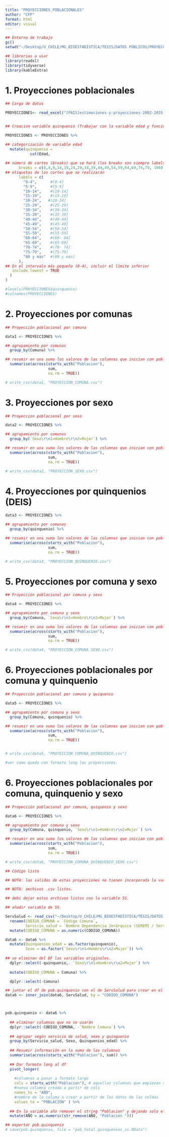 ```yaml
---
title: "PROYECCIONES_POBLACIONALES"
author: "CFP"
format: html
editor: visual
---
```


```r
## Entorno de trabajo
gc()
setwd("~/Desktop/U_CHILE/MG_BIOESTADÍSTICA/TESIS/DATOS PÚBLICOS/PROYECCIONES_POBLACIONALES")
```

```r
## librerias a usar
library(readxl)
library(tidyverse)
library(kableExtra)
```

# 1. Proyecciones poblacionales

```r
## Carga de datos

PROYECCIONES<- read_excel("[PAIS]estimaciones-y-proyecciones-2002-2035-comunas.xlsx")


## Creacion variable quinquenio (Trabajar con la variable edad y función cut)

PROYECCIONES <- PROYECCIONES %>%

## categorización de variable edad  
  mutate(quinquenio = 
           cut(Edad,
      
## número de cortes (breaks) que se hará (los breaks son siempre labels+1)
      breaks = c(0,4,9,14,19,24,29,34,39,44,49,54,59,64,69,74,79, 100),
## etiquetas de los cortes que se realizarán
      labels = c(
        "0-4",      #(0-4]
        "5-9",      #(5-9]
        "10-14",    #(10-14]
        "15-19",    #(15-19] 
        "20-24",   #(20-24]
        "25-29",    #(25-29]
        "30-34",    #(30-34]
        "35-39",    #(35-39]
        "40-44",    #(40-44]
        "45-49",    #(45-49]
        "50-54",    #(50-54]
        "55-59",    #(55-59]
        "60-64",    #(60- 64]
        "65-69",    #(65-69]
        "70-74",    #(70- 74]
        "75-79",    #(75-79]
        "80 y más"  #(80 y mas(
      ),
## En el intervalo más pequeño (0-4), incluir el límite inferior
   include.lowest = TRUE
  )
)

#levels(PROYECCIONES$quinquenio)
#colnames(PROYECCIONES)
```

# 2. Proyecciones por comunas

```r
## Proyección poblacional por comuna

data1 <- PROYECCIONES %>%

## agrupamiento por comunas
  group_by(Comuna) %>%

## resumir en una suma los valores de las columnas que inician con población
  summarise(across(starts_with("Poblacion"), 
                   sum, 
                   na.rm = TRUE))

# write_csv(data1, "PROYECCION_COMUNA.csv")
```

# 3. Proyecciones por sexo

```r
## Proyeccion poblacional por sexo

data2 <- PROYECCIONES %>%

## agrupamiento por comunas
  group_by(`Sexo\r\n1=Hombre\r\n2=Mujer`) %>%

## resumir en una suma los valores de las columnas que inician con población
  summarise(across(starts_with("Poblacion"), 
                   sum, 
                   na.rm = TRUE))

# write_csv(data2, "PROYECCION_SEXO.csv")
```

# 4. Proyecciones por quinquenios (DEIS)

```r
data3 <- PROYECCIONES %>%

## agrupamiento por comunas
  group_by(quinquenio) %>%

## resumir en una suma los valores de las columnas que inician con población
  summarise(across(starts_with("Poblacion"), 
                   sum, 
                   na.rm = TRUE))

# write_csv(data3, "PROYECCION_QUINQUENIO.csv")
```

# 5. Proyecciones por comuna y sexo

```r
## Proyección poblacional por comuna y sexo

data4 <- PROYECCIONES %>%

## agrupamiento por comuna y sexo
  group_by(Comuna, `Sexo\r\n1=Hombre\r\n2=Mujer`) %>%

## resumir en una suma los valores de las columnas que inician con población
  summarise(across(starts_with("Poblacion"), 
                   sum,
                   na.rm = TRUE))

# write_csv(data4, "PROYECCION_COMUNA_SEXO.csv")
```

# 6. Proyecciones poblacionales por comuna y quinquenio

```r
## Proyección poblacional por comuna y quiquenio

data5 <- PROYECCIONES %>%

## agrupamiento por comuna y sexo
  group_by(Comuna, quinquenio) %>%

## resumir en una suma los valores de las columnas que inician con población
  summarise(across(starts_with("Poblacion"), 
                   sum,
                   na.rm = TRUE))


# write.csv(data5, "PROYECCION_COMUNA_QUINQUENIO.csv")

#ver como queda con formato long las proyecciones.
```

# 6. Proyecciones poblacionales por comuna, quinquenio y sexo

```r
## Proyección poblacional por comuna, quiquenio y sexo

data6 <- PROYECCIONES %>%

## agrupamiento por comuna y sexo
  group_by(Comuna, quinquenio, `Sexo\r\n1=Hombre\r\n2=Mujer`) %>%

## resumir en una suma los valores de las columnas que inician con población
  summarise(across(starts_with("Poblacion"), 
                   sum,
                   na.rm = TRUE))

# write_csv(data6, "PROYECCION_COMUNA_QUINQUENIO_SEXO.csv")
```

```r
## Código listo

## NOTA: las salidas de estas proyecciones no tienen incorporada la variable SS. Esta debe ser añadida en cada script de R para las respectivas tasas (incidencia y mortalidad). De este script saldran los archivos .csv que serán cargados en dichos scripts para la creación de las tasas necesarias.

## NOTA: aechivos .csv listos.

## debi dejar estos archivos listos con la variable SS.
```

```r
## añadir variable de SS.

ServSalud <- read_csv("~/Desktop/U_CHILE/MG_BIOESTADÍSTICA/TESIS/DATOS PÚBLICOS/REGISTRO POBALCIONAL DE CÁNCER/ServSalud.csv") %>%
  rename(CODIGO_COMUNA = `Código Comuna`,
         Servicio_salud = `Nombre Dependencia Jerárquica (SEREMI / Servicio de Salud)`) %>%
  mutate(CODIGO_COMUNA = as.numeric(CODIGO_COMUNA))

data6 <- data6 %>%
  mutate(Quinquenios_edad = as.factor(quinquenio),
         Sexo = as.factor(`Sexo\r\n1=Hombre\r\n2=Mujer`)) %>%
  
## se eliminan del DF las variables originales.
  dplyr::select(-quinquenio,- `Sexo\r\n1=Hombre\r\n2=Mujer`) %>%
  
  mutate(CODIGO_COMUNA = Comuna) %>%

  dplyr::select(-Comuna)

## juntar el df de pob.quinquenio con el de ServSalud para crear en el primer df la variable de servicio de salud.
data6 <- inner_join(data6, ServSalud, by = "CODIGO_COMUNA")



pob.quinquenio <- data6 %>%
  
  ## eliminar columnas que no se usarán
  dplyr::select(-CODIGO_COMUNA, -`Nombre Comuna`) %>%
  
  ## agrupar según servicio de salud, sexo y quinquenio
  group_by(Servicio_salud, Sexo, Quinquenios_edad) %>%
  
  ## Resumir información en la suma de las columnas
  summarise(across(starts_with("Poblacion"), sum)) %>%
  
  ## Dar formato long al df
  pivot_longer(
    
    #columnas a pasar a formato largo
    cols = starts_with("Poblacion"), # aquellas columnas que empiezan con población
    #nueva columna creada a partir de cols
    names_to = "AÑO",
    #nombre de la columa a crear a partir de los datos de las celdas
    values_to = "POBLACION" ) %>%
  
  ## En la variable año remover el string "Poblacion" y dejando solo el año en formato numeric
  mutate(AÑO = as.numeric(str_remove(AÑO, "Poblacion ")))

## exportar pob.quinquenio
# save(pob.quinquenio, file = "pob_total_quinquenios_ss.RData")
```
